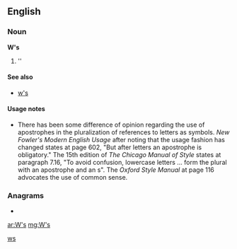 {{also|WS|ws.|.ws|w's}}
==English==

===Noun===
'''W's'''

# ''{{plural of|[[W]]}}

====See also====
* [[w's]]

====Usage notes====
* There has been some difference of opinion regarding the use of apostrophes in the pluralization of references to letters as symbols.  ''New Fowler's Modern English Usage'' after noting that the usage fashion has changed states at page 602, "But after letters an apostrophe is obligatory."    The 15th edition of ''The Chicago Manual of Style'' states at paragraph 7.16, "To avoid confusion, lowercase letters ... form the plural with an apostrophe and an s".  The ''Oxford Style Manual'' at page 116 advocates the use of common sense.

===Anagrams===
* {{alphagram|[[SW#English|SW]]}} 

[[Category:English terms spelled with '|ws]]

[[ar:W's]]
[[mg:W's]]